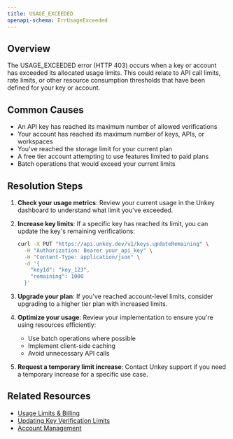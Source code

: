 ```yaml
---
title: USAGE_EXCEEDED
openapi-schema: ErrUsageExceeded
---
```


## Overview
The USAGE_EXCEEDED error (HTTP 403) occurs when a key or account has exceeded its allocated usage limits. This could relate to API call limits, rate limits, or other resource consumption thresholds that have been defined for your key or account.

## Common Causes
- An API key has reached its maximum number of allowed verifications
- Your account has reached its maximum number of keys, APIs, or workspaces
- You've reached the storage limit for your current plan
- A free tier account attempting to use features limited to paid plans
- Batch operations that would exceed your current limits

## Resolution Steps
1. **Check your usage metrics**: Review your current usage in the Unkey dashboard to understand what limit you've exceeded.

2. **Increase key limits**: If a specific key has reached its limit, you can update the key's remaining verifications:
   ```bash
   curl -X PUT "https://api.unkey.dev/v1/keys.updateRemaining" \
     -H "Authorization: Bearer your_api_key" \
     -H "Content-Type: application/json" \
     -d '{
       "keyId": "key_123",
       "remaining": 1000
     }'
   ```

3. **Upgrade your plan**: If you've reached account-level limits, consider upgrading to a higher tier plan with increased limits.

4. **Optimize your usage**: Review your implementation to ensure you're using resources efficiently:
   - Use batch operations where possible
   - Implement client-side caching
   - Avoid unnecessary API calls

5. **Request a temporary limit increase**: Contact Unkey support if you need a temporary increase for a specific use case.

## Related Resources
- [Usage Limits & Billing](/billing/usage-limits)
- [Updating Key Verification Limits](/api-reference/keys/update-remaining)
- [Account Management](/workspaces/overview)